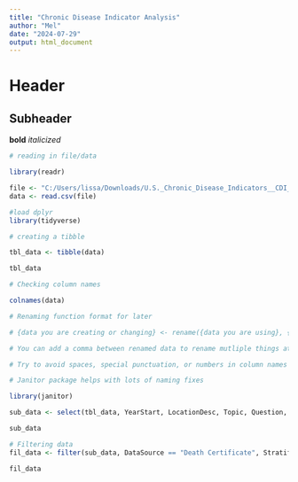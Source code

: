 ```yaml
---
title: "Chronic Disease Indicator Analysis"
author: "Mel"
date: "2024-07-29"
output: html_document
---
```

# Header
## Subheader

**bold**
*italicized*

```r
# reading in file/data

library(readr)

file <- "C:/Users/lissa/Downloads/U.S._Chronic_Disease_Indicators__CDI___2023_Release.csv"
data <- read.csv(file)

```

```r
#load dplyr
library(tidyverse)
```
```r
# creating a tibble

tbl_data <- tibble(data)

tbl_data
```
```r
# Checking column names

colnames(data)

# Renaming function format for later

# {data you are creating or changing} <- rename({data you are using}, {New Name} = {Old name})

# You can add a comma between renamed data to rename mutliple things at a time

# Try to avoid spaces, special punctuation, or numbers in column names when renaming
```
```r
# Janitor package helps with lots of naming fixes

library(janitor)

```

```r
sub_data <- select(tbl_data, YearStart, LocationDesc, Topic, Question, StratificationCategory1, DataSource)

sub_data
```

```r
# Filtering data
fil_data <- filter(sub_data, DataSource == "Death Certificate", StratificationCategory1 == "Gender")

fil_data

```



